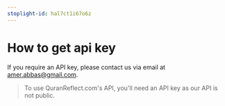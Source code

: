 ```yaml
---
stoplight-id: hal7ct1i67o6z
---
```


# How to get api key 

If you require an API key, please contact us via email at amer.abbas@gmail.com.



> To use QuranReflect.com's API, you'll need an API key as our API is not public.
